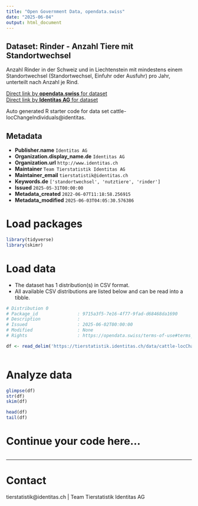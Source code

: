 ```yaml
---
title: "Open Government Data, opendata.swiss"
date: "2025-06-04"
output: html_document
---
```


## Dataset: Rinder - Anzahl Tiere mit Standortwechsel

Anzahl Rinder in der Schweiz und in Liechtenstein mit mindestens einem Standortwechsel (Standortwechsel, Einfuhr oder Ausfuhr) pro Jahr, unterteilt nach Anzahl je Rind.

[Direct link by **opendata.swiss** for dataset](https://opendata.swiss/de/dataset/rinder-anzahl-tiere-mit-standortwechsel)<br>
[Direct link by **Identitas AG** for dataset](https://tierstatistik.identitas.ch/)

Auto generated R starter code for data set cattle-locChangeIndividuals@identitas.

## Metadata

- **Publisher.name** `Identitas AG`
- **Organization.display_name.de** `Identitas AG`
- **Organization.url** `http://www.identitas.ch`
- **Maintainer** `Team Tierstatistik Identitas AG`
- **Maintainer_email** `tierstatistik@identitas.ch`
- **Keywords.de** `['standortwechsel', 'nutztiere', 'rinder']`
- **Issued** `2025-05-31T00:00:00`
- **Metadata_created** `2022-06-07T11:18:58.256915`
- **Metadata_modified** `2025-06-03T04:05:30.576386`


# Load packages

```r

library(tidyverse)
library(skimr)

```

# Load data

-   The dataset has 1 distribution(s) in CSV format.
-   All available CSV distributions are listed below and can be read into a tibble.

```r

# Distribution 0
# Package_id               : 9715a3f5-7e16-4f77-9fad-d68468da1690
# Description              : 
# Issued                   : 2025-06-02T00:00:00
# Modified                 : None
# Rights                   : https://opendata.swiss/terms-of-use#terms_by

df <- read_delim('https://tierstatistik.identitas.ch/data/cattle-locChangeIndividuals.csv')



```

# Analyze data

```r

glimpse(df)
str(df)
skim(df)

head(df)
tail(df)

```

# Continue your code here...

```r

```

------------------------------------------------------------------------

# Contact

tierstatistik@identitas.ch | Team Tierstatistik Identitas AG
